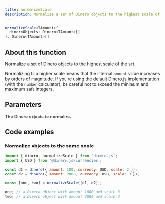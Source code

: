 ```yaml
---
title: normalizeScale
description: Normalize a set of Dinero objects to the highest scale of the set.
---
```


<Signature>

```ts
normalizeScale<TAmount>(
  dineroObjects: Dinero<TAmount>[]
): Dinero<TAmount>[]
```

</Signature>

## About this function

Normalize a set of Dinero objects to the highest scale of the set.

Normalizing to a higher scale means that the internal `amount` value increases by orders of magnitude. If you're using the default Dinero.js implementation (with the `number` calculator), be careful not to exceed the minimum and maximum safe integers.

## Parameters

<Parameters>

<Parameter name="dineroObjects" type="Dinero<TAmount>[]" required={true}>

The Dinero objects to normalize.

</Parameter>

</Parameters>

## Code examples

### Normalize objects to the same scale

```js
import { dinero, normalizeScale } from 'dinero.js';
import { USD } from '@dinero.js/currencies';

const d1 = dinero({ amount: 100, currency: USD, scale: 2 });
const d2 = dinero({ amount: 2000, currency: USD, scale: 3 });

const [one, two] = normalizeScale([d1, d2]);

one; // a Dinero object with amount 1000 and scale 3
two; // a Dinero object with amount 2000 and scale 3
```
